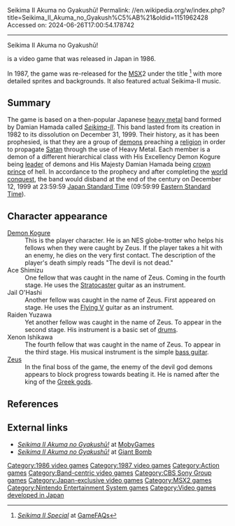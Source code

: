 Seikima II Akuma no Gyakushū!
Permalink: //en.wikipedia.org/w/index.php?title=Seikima_II_Akuma_no_Gyakush%C5%AB%21&oldid=1151962428
Accessed on: 2024-06-26T17:00:54.178742



------
Seikima II Akuma no Gyakushū!
{{More citations needed|date=July 2022}}
{{Expand Japanese|聖飢魔II 悪魔の逆襲|topic=vg|date=July 2011}}

{{Infobox video game
|title = Seikima II Akuma no Gyakushū!
|image = SeikimiaIIBoxShotNES.jpg
|caption = Promotional flyer
|developer = [[ISCO_(videogame_developer)|ISCO]] 
|publisher = [[Sony Music Entertainment Japan|CBS Sony Group]]
|released = '''Family Computer:''' {{vgrelease|JP|December 24, 1986<ref>[http://www.gamefaqs.com/nes/578351-seikima-ii-akuma-no-gyakushuu/data ''Seikima II Akuma no Gyakushū!''] at [[GameFAQs]]</ref>}} '''MSX2:''' {{vgrelease|JP|1987<ref name="special"/>}}
|genre = [[Action game|Action]]
|modes = [[Single-player video game|Single-player]]
|platforms = [[Nintendo Entertainment System|Family Computer]] <br> [[MSX2]]
}}

{{nihongo|'''''Seikima II Akuma no Gyakushū!'''''|聖飢魔II 悪魔の逆襲！||lit. "Seikima II The Wrath of Satan!"}} is a video game that was released in Japan in 1986.

In 1987, the game was re-released for the [[MSX]]2 under the title {{nihongo|'''''Seikima II Special'''''|聖飢魔IIスペシャル}}<ref name="special">[http://www.gamefaqs.com/msx/918189-seikima-ii-special/data ''Seikima II Special''] at [[GameFAQs]]</ref> with more detailed sprites and backgrounds. It also featured actual Seikima-II music.

==Summary==
The game is based on a then-popular Japanese [[Heavy metal music|heavy metal]] band formed by Damian Hamada called ''[[Seikima-II]]''. This band lasted from its creation in 1982 to its dissolution on December 31, 1999. Their history, as it has been prophesied, is that they are a group of [[demons]] preaching a [[religion]] in order to propagate [[Satan]] through the use of Heavy Metal. Each member is a demon of a different hierarchical class with His Excellency Demon Kogure being [[leader]] of demons and His Majesty Damian Hamada being [[crown prince]] of hell. In accordance to the prophecy and after completing the [[World government|world conquest]], the band would disband at the end of the century on December 12, 1999 at 23:59:59 [[Japan Standard Time]] (09:59:99 [[Eastern Time Zone|Eastern Standard Time]]).

==Character appearance==
{{cleanup rewrite|section=yes|date=August 2012}}
;[[Demon Kakka|Demon Kogure]]
:This is the player character. He is an NES globe-trotter who helps his fellows when they were caught by Zeus. If the player takes a hit with an enemy, he dies on the very first contact. The description of the player's death simply reads "The devil is not dead." 
;Ace Shimizu 
:One fellow that was caught in the name of Zeus. Coming in the fourth stage. He uses the [[Fender Stratocaster|Stratocaster]] guitar as an instrument. 
;Jail O'Hashi 
:Another fellow was caught in the name of Zeus. First appeared on stage. He uses the [[Gibson Flying V|Flying V]] guitar as an instrument. 
;Raiden Yuzawa 
:Yet another fellow was caught in the name of Zeus. To appear in the second stage. His instrument is a basic set of [[Drum kit|drums]]. 
;Xenon Ishikawa 
:The fourth fellow that was caught in the name of Zeus. To appear in the third stage. His musical instrument is the simple [[bass guitar]]. 
;[[Zeus]] 
:In the final boss of the game, the enemy of the devil god demons appears to block progress towards beating it. He is named after the king of the [[List of Greek mythological figures|Greek gods]].

==References==
{{reflist}}

==External links==
*[http://www.mobygames.com/game/seikima-ii-akuma-no-gyakush ''Seikima II Akuma no Gyakushū!''] at [[MobyGames]]
*[http://www.giantbomb.com/seikima-ii-akuma-no-gyakushuu/61-21313/ ''Seikima II Akuma no Gyakushū!''] at [[Giant Bomb]]


[[Category:1986 video games]]
[[Category:1987 video games]]
[[Category:Action games]]
[[Category:Band-centric video games]]
[[Category:CBS Sony Group games]]
[[Category:Japan-exclusive video games]]
[[Category:MSX2 games]]
[[Category:Nintendo Entertainment System games]]
[[Category:Video games developed in Japan]]